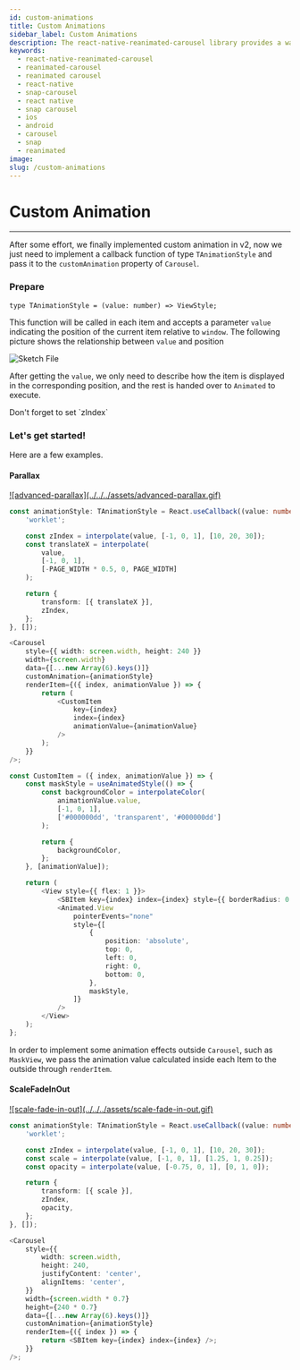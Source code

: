 ```yaml
---
id: custom-animations
title: Custom Animations
sidebar_label: Custom Animations
description: The react-native-reanimated-carousel library provides a way to customize the animations of the carousel.
keywords:
  - react-native-reanimated-carousel
  - reanimated-carousel
  - reanimated carousel
  - react-native
  - snap-carousel
  - react native
  - snap carousel
  - ios
  - android
  - carousel
  - snap
  - reanimated
image: 
slug: /custom-animations
---
```


# Custom Animation
---



After some effort, we finally implemented custom animation in v2, now we just need to implement a callback function of type `TAnimationStyle` and pass it to the `customAnimation` property of `Carousel`.

### Prepare

```
type TAnimationStyle = (value: number) => ViewStyle;
```

This function will be called in each item and accepts a parameter `value` indicating the position of the current item relative to `window`. The following picture shows the relationship between `value` and position

![Sketch File](../../../assets/custom-animation-sketch.png)

After getting the `value`, we only need to describe how the item is displayed in the corresponding position, and the rest is handed over to `Animated` to execute.

<Callout type="info" emoji="ℹ️">
Don't forget to set `zIndex`
</Callout>

### Let's get started!

Here are a few examples.

#### Parallax

<a href="https://github.com/dohooo/react-native-reanimated-carousel/blob/main/example/app/src/pages/advanced-parallax/index.tsx">
    ![advanced-parallax](../../../assets/advanced-parallax.gif)
</a>

```ts
const animationStyle: TAnimationStyle = React.useCallback((value: number) => {
    'worklet';

    const zIndex = interpolate(value, [-1, 0, 1], [10, 20, 30]);
    const translateX = interpolate(
        value,
        [-1, 0, 1],
        [-PAGE_WIDTH * 0.5, 0, PAGE_WIDTH]
    );

    return {
        transform: [{ translateX }],
        zIndex,
    };
}, []);

<Carousel
    style={{ width: screen.width, height: 240 }}
    width={screen.width}
    data={[...new Array(6).keys()]}
    customAnimation={animationStyle}
    renderItem={({ index, animationValue }) => {
        return (
            <CustomItem
                key={index}
                index={index}
                animationValue={animationValue}
            />
        );
    }}
/>;

const CustomItem = ({ index, animationValue }) => {
    const maskStyle = useAnimatedStyle(() => {
        const backgroundColor = interpolateColor(
            animationValue.value,
            [-1, 0, 1],
            ['#000000dd', 'transparent', '#000000dd']
        );

        return {
            backgroundColor,
        };
    }, [animationValue]);

    return (
        <View style={{ flex: 1 }}>
            <SBItem key={index} index={index} style={{ borderRadius: 0 }} />
            <Animated.View
                pointerEvents="none"
                style={[
                    {
                        position: 'absolute',
                        top: 0,
                        left: 0,
                        right: 0,
                        bottom: 0,
                    },
                    maskStyle,
                ]}
            />
        </View>
    );
};
```

In order to implement some animation effects outside `Carousel`, such as `MaskView`, we pass the animation value calculated inside each Item to the outside through `renderItem`.

#### ScaleFadeInOut

<a href="https://github.com/dohooo/react-native-reanimated-carousel/blob/main/example/app/src/pages/scale-fade-in-out/index.tsx">
    ![scale-fade-in-out](../../../assets/scale-fade-in-out.gif)
</a>

```ts
const animationStyle: TAnimationStyle = React.useCallback((value: number) => {
    'worklet';

    const zIndex = interpolate(value, [-1, 0, 1], [10, 20, 30]);
    const scale = interpolate(value, [-1, 0, 1], [1.25, 1, 0.25]);
    const opacity = interpolate(value, [-0.75, 0, 1], [0, 1, 0]);

    return {
        transform: [{ scale }],
        zIndex,
        opacity,
    };
}, []);

<Carousel
    style={{
        width: screen.width,
        height: 240,
        justifyContent: 'center',
        alignItems: 'center',
    }}
    width={screen.width * 0.7}
    height={240 * 0.7}
    data={[...new Array(6).keys()]}
    customAnimation={animationStyle}
    renderItem={({ index }) => {
        return <SBItem key={index} index={index} />;
    }}
/>;
```
